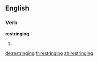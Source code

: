 ==English==

===Verb===
'''restringing'''

# {{third-person singular of|[[restring]]}}

[[de:restringing]]
[[fr:restringing]]
[[zh:restringing]]